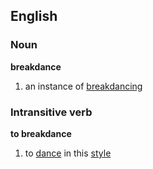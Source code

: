 ==English==
===Noun===
'''breakdance'''
#an instance of [[breakdancing]]
===Intransitive verb===
'''to breakdance'''
#to [[dance]] in this [[style]]